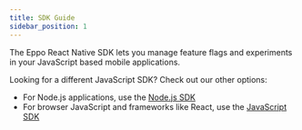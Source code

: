 ```yaml
---
title: SDK Guide
sidebar_position: 1
---
```


The Eppo React Native SDK lets you manage feature flags and experiments in your JavaScript based mobile applications.

<div className="feature-card-container">
  <FeatureCard 
    title="SDK Quickstart" 
    description="Install the SDK and create a basic feature flag"
    link="/sdks/client-sdks/react-native/quickstart"
    iconSrc="/img/what-is-eppo/feature-flag.svg"
  />
  <FeatureCard 
    title="API Reference"
    description="Reference for all SDK methods."
    link="https://github.com/Eppo-exp/js-client-sdk"
    iconSrc="/img/sdk-overviews/book-stack.svg"
  />
  
  <FeatureCard 
    title="Github"
    description="View the source code on Github."
    link="https://github.com/Eppo-exp/react-native-sdk"
    iconSrc="/img/sdk-overviews/github-mark.svg"
  />
</div>

Looking for a different JavaScript SDK? Check out our other options:
- For Node.js applications, use the [Node.js SDK](/sdks/server-sdks/node)
- For browser JavaScript and frameworks like React, use the [JavaScript SDK](/sdks/client-sdks/javascript/intro)